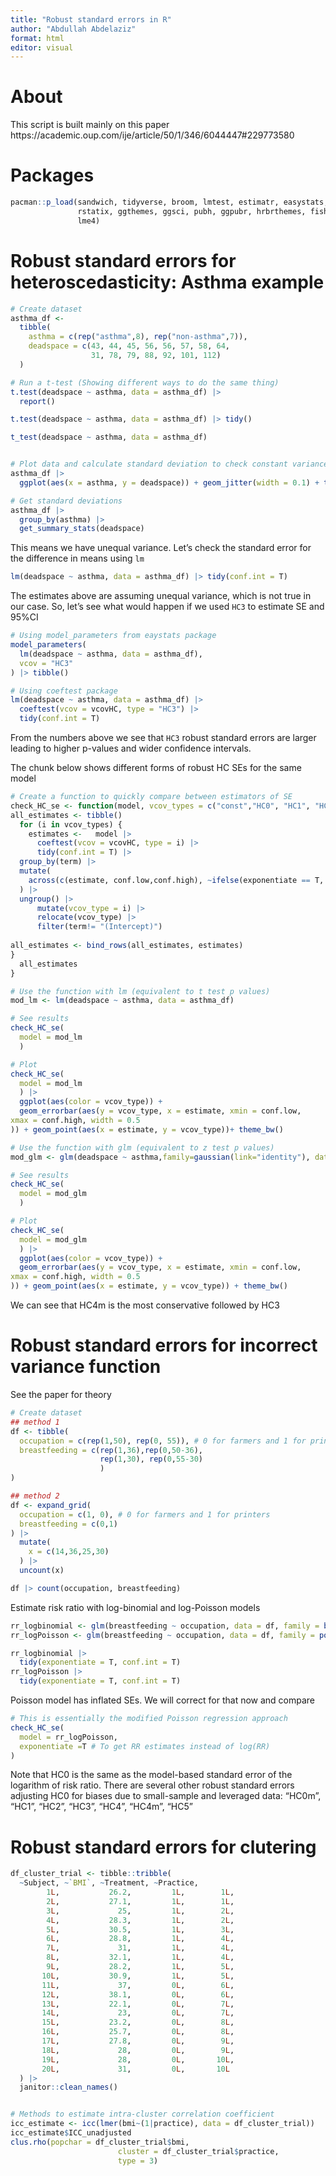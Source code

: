 ```yaml
---
title: "Robust standard errors in R"
author: "Abdullah Abdelaziz"
format: html
editor: visual
---
```


# About

This script is built mainly on this paper https://academic.oup.com/ije/article/50/1/346/6044447#229773580

# Packages

```r
pacman::p_load(sandwich, tidyverse, broom, lmtest, estimatr, easystats, marginaleffects,
               rstatix, ggthemes, ggsci, pubh, ggpubr, hrbrthemes, fishmethods, janitor,
               lme4)
```

# Robust standard errors for heteroscedasticity: Asthma example

```r
# Create dataset
asthma_df <- 
  tibble(
    asthma = c(rep("asthma",8), rep("non-asthma",7)),
    deadspace = c(43, 44, 45, 56, 56, 57, 58, 64,
                  31, 78, 79, 88, 92, 101, 112)
  )

# Run a t-test (Showing different ways to do the same thing)
t.test(deadspace ~ asthma, data = asthma_df) |> 
  report()

t.test(deadspace ~ asthma, data = asthma_df) |> tidy()

t_test(deadspace ~ asthma, data = asthma_df)


# Plot data and calculate standard deviation to check constant variance assumption
asthma_df |> 
  ggplot(aes(x = asthma, y = deadspace)) + geom_jitter(width = 0.1) + theme_bw()

# Get standard deviations
asthma_df |> 
  group_by(asthma) |> 
  get_summary_stats(deadspace)

```

This means we have unequal variance. Let's check the standard error for the difference in means using `lm`
```r
lm(deadspace ~ asthma, data = asthma_df) |> tidy(conf.int = T)
```

The estimates above are assuming unequal variance, which is not true in our case. So, let's see what would happen if we used `HC3` to estimate SE and 95%CI

```r
# Using model_parameters from eaystats package
model_parameters(
  lm(deadspace ~ asthma, data = asthma_df),
  vcov = "HC3"
) |> tibble()

# Using coeftest package
lm(deadspace ~ asthma, data = asthma_df) |> 
  coeftest(vcov = vcovHC, type = "HC3") |> 
  tidy(conf.int = T)
```

From the numbers above we see that `HC3` robust standard errors are larger leading to higher p-values and wider confidence intervals.

The chunk below shows different forms of robust HC SEs for the same model

```r
# Create a function to quickly compare between estimators of SE
check_HC_se <- function(model, vcov_types = c("const","HC0", "HC1", "HC2", "HC3", "HC4", "HC4m", "HC5"), exponentiate = F){
all_estimates <- tibble()
  for (i in vcov_types) {
    estimates <-   model |> 
      coeftest(vcov = vcovHC, type = i) |> 
      tidy(conf.int = T) |> 
  group_by(term) |> 
  mutate(
    across(c(estimate, conf.low,conf.high), ~ifelse(exponentiate == T, exp(.x),.x))
  ) |> 
  ungroup() |> 
      mutate(vcov_type = i) |> 
      relocate(vcov_type) |> 
      filter(term!= "(Intercept)")
    
all_estimates <- bind_rows(all_estimates, estimates)    
}
  all_estimates
}

# Use the function with lm (equivalent to t test p values)
mod_lm <- lm(deadspace ~ asthma, data = asthma_df) 

# See results
check_HC_se(
  model = mod_lm
  )

# Plot
check_HC_se(
  model = mod_lm
  ) |> 
  ggplot(aes(color = vcov_type)) + 
  geom_errorbar(aes(y = vcov_type, x = estimate, xmin = conf.low,
xmax = conf.high, width = 0.5
)) + geom_point(aes(x = estimate, y = vcov_type))+ theme_bw()

# Use the function with glm (equivalent to z test p values)
mod_glm <- glm(deadspace ~ asthma,family=gaussian(link="identity"), data = asthma_df)

# See results
check_HC_se(
  model = mod_glm
  )

# Plot
check_HC_se(
  model = mod_glm
  ) |> 
  ggplot(aes(color = vcov_type)) + 
  geom_errorbar(aes(y = vcov_type, x = estimate, xmin = conf.low,
xmax = conf.high, width = 0.5
)) + geom_point(aes(x = estimate, y = vcov_type)) + theme_bw()
```

We can see that HC4m is the most conservative followed by HC3


# Robust standard errors for incorrect variance function
See the paper for theory

```r
# Create dataset
## method 1
df <- tibble(
  occupation = c(rep(1,50), rep(0, 55)), # 0 for farmers and 1 for printers
  breastfeeding = c(rep(1,36),rep(0,50-36),
                    rep(1,30), rep(0,55-30)
                    )
)

## method 2
df <- expand_grid(
  occupation = c(1, 0), # 0 for farmers and 1 for printers
  breastfeeding = c(0,1)
) |> 
  mutate(
    x = c(14,36,25,30)
  ) |> 
  uncount(x)

df |> count(occupation, breastfeeding)
```

Estimate risk ratio with log-binomial and log-Poisson models

```r
rr_logbinomial <- glm(breastfeeding ~ occupation, data = df, family = binomial("log")) 
rr_logPoisson <- glm(breastfeeding ~ occupation, data = df, family = poisson("log")) 

rr_logbinomial |> 
  tidy(exponentiate = T, conf.int = T)
rr_logPoisson |> 
  tidy(exponentiate = T, conf.int = T)
```

Poisson model has inflated SEs. We will correct for that now and compare

```r
# This is essentially the modified Poisson regression approach
check_HC_se(
  model = rr_logPoisson,
  exponentiate =T # To get RR estimates instead of log(RR)
)
```

Note that HC0 is the same as the model-based standard error of the logarithm of risk ratio. There are several other robust standard errors adjusting HC0 for biases due to small-sample and leveraged data: "HC0m", "HC1", "HC2", "HC3", "HC4", "HC4m", "HC5"

# Robust standard errors for clutering
```r
df_cluster_trial <- tibble::tribble(
  ~Subject, ~`BMI`, ~Treatment, ~Practice,
        1L,           26.2,         1L,        1L,
        2L,           27.1,         1L,        1L,
        3L,             25,         1L,        2L,
        4L,           28.3,         1L,        2L,
        5L,           30.5,         1L,        3L,
        6L,           28.8,         1L,        4L,
        7L,             31,         1L,        4L,
        8L,           32.1,         1L,        4L,
        9L,           28.2,         1L,        5L,
       10L,           30.9,         1L,        5L,
       11L,             37,         0L,        6L,
       12L,           38.1,         0L,        6L,
       13L,           22.1,         0L,        7L,
       14L,             23,         0L,        7L,
       15L,           23.2,         0L,        8L,
       16L,           25.7,         0L,        8L,
       17L,           27.8,         0L,        9L,
       18L,             28,         0L,        9L,
       19L,             28,         0L,       10L,
       20L,             31,         0L,       10L
  ) |>
  janitor::clean_names()


# Methods to estimate intra-cluster correlation coefficient
icc_estimate <- icc(lmer(bmi~(1|practice), data = df_cluster_trial))
icc_estimate$ICC_unadjusted
clus.rho(popchar = df_cluster_trial$bmi,
                        cluster = df_cluster_trial$practice,
                        type = 3)
```

